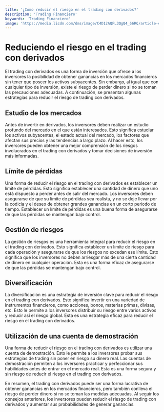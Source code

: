 ```yaml
---
title: '¿Cómo reducir el riesgo en el trading con derivados?'
description: 'Trading Financiero'
keywords: 'Trading Financiero'
image: 'https://media.licdn.com/dms/image/C4D12AQFL3QgQ4_66RQ/article-cover_image-shrink_720_1280/0/1590700172373?e=2147483647&v=beta&t=e6nhQ8n6csKmTliuftKe9jLQvtC2wTrOeQp1gkDI_xs'
---
```




# Reduciendo el riesgo en el trading con derivados

El trading con derivados es una forma de inversión que ofrece a los inversores la posibilidad de obtener ganancias en los mercados financieros sin tener que poseer los activos subyacentes. Sin embargo, al igual que con cualquier tipo de inversión, existe el riesgo de perder dinero si no se toman las precauciones adecuadas. A continuación, se presentan algunas estrategias para reducir el riesgo de trading con derivados.

## Estudio de los mercados

Antes de invertir en derivados, los inversores deben realizar un estudio profundo del mercado en el que están interesados. Esto significa estudiar los activos subyacentes, el estado actual del mercado, los factores que afectan sus precios y las tendencias a largo plazo. Al hacer esto, los inversores pueden obtener una mejor comprensión de los riesgos involucrados en el trading con derivados y tomar decisiones de inversión más informadas.

<ImageAdd source="https://cdn.shopify.com/s/files/1/0229/0839/articles/ESTUDIOS-DE-MERCADO.jpg?v=1632050292"/>

## Límite de pérdidas

Una forma de reducir el riesgo en el trading con derivados es establecer un límite de pérdidas. Esto significa establecer una cantidad de dinero que uno está dispuesto a perder antes de salir del mercado. Los inversores deben asegurarse de que su límite de pérdidas sea realista, y no se deje llevar por la codicia y el deseo de obtener grandes ganancias en un corto período de tiempo. Establecer un límite de pérdidas es una buena forma de asegurarse de que las pérdidas se mantengan bajo control.

<ImageAdd source="https://ae01.alicdn.com/kf/Ufee1e746075a4dc196b127e0f9dc02448.png"/>

## Gestión de riesgos

La gestión de riesgos es una herramienta integral para reducir el riesgo en el trading con derivados. Esto significa establecer un límite de riesgo para cada operación y asegurarse de que los riesgos no excedan ese límite. Esto significa que los inversores no deben arriesgar más de una cierta cantidad de dinero en cualquier operación. Esta es una forma eficaz de asegurarse de que las pérdidas se mantengan bajo control.

<ImageAdd source="https://axiscorporate.com/es/wp-content/uploads/sites/2/ventajas-competitivas-gestion-riesgos.jpg"/>

## Diversificación

La diversificación es una estrategia de inversión clave para reducir el riesgo en el trading con derivados. Esto significa invertir en una variedad de instrumentos financieros, como acciones, bonos, materias primas, divisas, etc. Esto le permite a los inversores distribuir su riesgo entre varios activos y reducir así el riesgo global. Esta es una estrategia eficaz para reducir el riesgo en el trading con derivados.

<ImageAdd source="https://thumbs.dreamstime.com/b/contrataci%C3%B3n-y-recursos-humanos-diversificaci%C3%B3n-del-trabajo-en-equipo-oportunidades-de-empleo-o-concepto-elecci%C3%B3n-una-persona-196564566.jpg"/>

## Utilización de una cuenta de demostración

Una forma de reducir el riesgo en el trading con derivados es utilizar una cuenta de demostración. Esto le permite a los inversores probar sus estrategias de trading sin poner en riesgo su dinero real. Las cuentas de demostración permiten a los inversores practicar y perfeccionar sus habilidades antes de entrar en el mercado real. Esta es una forma segura y sin riesgo de reducir el riesgo en el trading con derivados.

<ImageAdd source="https://thumbs.dreamstime.com/b/lanzamiento-de-hachas-en-la-demostraci%C3%B3n-le%C3%B1ador-monta%C3%B1a-urogallos-vancouver-bc-canad%C3%A1-junio-hacha-cuenta-con-un-equipo-219805614.jpg"/>

En resumen, el trading con derivados puede ser una forma lucrativa de obtener ganancias en los mercados financieros, pero también conlleva el riesgo de perder dinero si no se toman las medidas adecuadas. Al seguir los consejos anteriores, los inversores pueden reducir el riesgo de trading con derivados y aumentar sus probabilidades de generar ganancias.
